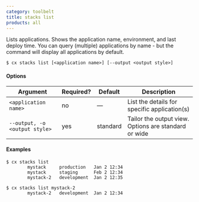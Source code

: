 ```yaml
---
category: toolbelt
title: stacks list
products: all
---
```


Lists applications. Shows the application name, environment, and last deploy time. You can query (multiple) applications by name - but the command will display all applications by default.

```shell
$ cx stacks list [<application name>] [--output <output style>]
```

#### Options

| Argument | Required? | Default | Description |
|  ---  |  ---  |  ---  |  ---  |
| `<application name>` | no | — | List the details for specific application(s) |
| `--output, -o <output style>` | yes | standard | Tailor the output view. Options are standard or wide |

#### Examples

```shell
$ cx stacks list
		mystack     production   Jan 2 12:34
		mystack     staging      Feb 2 12:34
		mystack-2   development  Jan 2 12:35

$ cx stacks list mystack-2
		mystack-2   development  Jan 2 12:34
```
